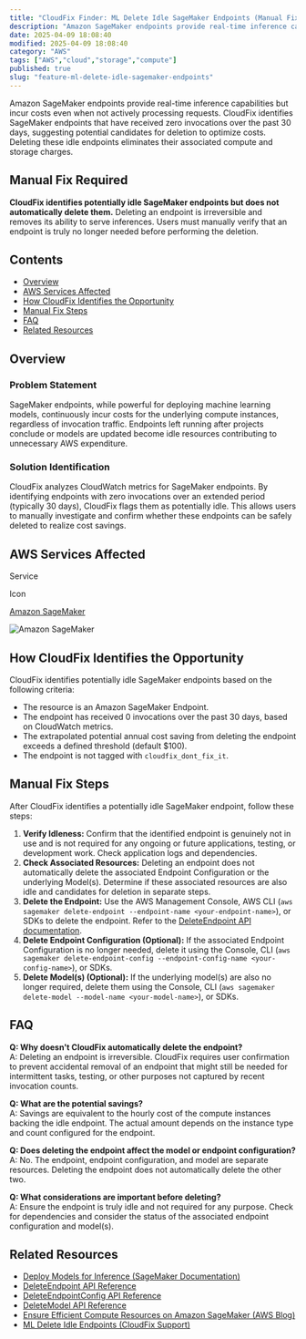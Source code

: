 ```yaml
---
title: "CloudFix Finder: ML Delete Idle SageMaker Endpoints (Manual Fix)"
description: "Amazon SageMaker endpoints provide real-time inference capabilities but incur costs even when not actively processing requests. CloudFix identifies SageMaker en..."
date: 2025-04-09 18:08:40
modified: 2025-04-09 18:08:40
category: "AWS"
tags: ["AWS","cloud","storage","compute"]
published: true
slug: "feature-ml-delete-idle-sagemaker-endpoints"
---
```


Amazon SageMaker endpoints provide real-time inference capabilities but incur costs even when not actively processing requests. CloudFix identifies SageMaker endpoints that have received zero invocations over the past 30 days, suggesting potential candidates for deletion to optimize costs. Deleting these idle endpoints eliminates their associated compute and storage charges.

## Manual Fix Required

**CloudFix identifies potentially idle SageMaker endpoints but does not automatically delete them.** Deleting an endpoint is irreversible and removes its ability to serve inferences. Users must manually verify that an endpoint is truly no longer needed before performing the deletion.

## Contents

-   [Overview](#overview)
-   [AWS Services Affected](#aws-services-affected)
-   [How CloudFix Identifies the Opportunity](#how-it-works)
-   [Manual Fix Steps](#manual-fix-steps)
-   [FAQ](#faq)
-   [Related Resources](#related-resources)

## Overview

### Problem Statement

SageMaker endpoints, while powerful for deploying machine learning models, continuously incur costs for the underlying compute instances, regardless of invocation traffic. Endpoints left running after projects conclude or models are updated become idle resources contributing to unnecessary AWS expenditure.

### Solution Identification

CloudFix analyzes CloudWatch metrics for SageMaker endpoints. By identifying endpoints with zero invocations over an extended period (typically 30 days), CloudFix flags them as potentially idle. This allows users to manually investigate and confirm whether these endpoints can be safely deleted to realize cost savings.

## AWS Services Affected

Service

Icon

[Amazon SageMaker](https://docs.aws.amazon.com/sagemaker/latest/dg/whatis.html)

![Amazon SageMaker](/media/uploads/SageMaker.svg)

## How CloudFix Identifies the Opportunity

CloudFix identifies potentially idle SageMaker endpoints based on the following criteria:

-   The resource is an Amazon SageMaker Endpoint.
-   The endpoint has received 0 invocations over the past 30 days, based on CloudWatch metrics.
-   The extrapolated potential annual cost saving from deleting the endpoint exceeds a defined threshold (default $100).
-   The endpoint is not tagged with `cloudfix_dont_fix_it`.

## Manual Fix Steps

After CloudFix identifies a potentially idle SageMaker endpoint, follow these steps:

1.  **Verify Idleness:** Confirm that the identified endpoint is genuinely not in use and is not required for any ongoing or future applications, testing, or development work. Check application logs and dependencies.
2.  **Check Associated Resources:** Deleting an endpoint does not automatically delete the associated Endpoint Configuration or the underlying Model(s). Determine if these associated resources are also idle and candidates for deletion in separate steps.
3.  **Delete the Endpoint:** Use the AWS Management Console, AWS CLI (`aws sagemaker delete-endpoint --endpoint-name <your-endpoint-name>`), or SDKs to delete the endpoint. Refer to the [DeleteEndpoint API documentation](https://docs.aws.amazon.com/sagemaker/latest/APIReference/API_DeleteEndpoint.html).
4.  **Delete Endpoint Configuration (Optional):** If the associated Endpoint Configuration is no longer needed, delete it using the Console, CLI (`aws sagemaker delete-endpoint-config --endpoint-config-name <your-config-name>`), or SDKs.
5.  **Delete Model(s) (Optional):** If the underlying model(s) are also no longer required, delete them using the Console, CLI (`aws sagemaker delete-model --model-name <your-model-name>`), or SDKs.

## FAQ

**Q: Why doesn't CloudFix automatically delete the endpoint?**  
A: Deleting an endpoint is irreversible. CloudFix requires user confirmation to prevent accidental removal of an endpoint that might still be needed for intermittent tasks, testing, or other purposes not captured by recent invocation counts.

**Q: What are the potential savings?**  
A: Savings are equivalent to the hourly cost of the compute instances backing the idle endpoint. The actual amount depends on the instance type and count configured for the endpoint.

**Q: Does deleting the endpoint affect the model or endpoint configuration?**  
A: No. The endpoint, endpoint configuration, and model are separate resources. Deleting the endpoint does not automatically delete the other two.

**Q: What considerations are important before deleting?**  
A: Ensure the endpoint is truly idle and not required for any purpose. Check for dependencies and consider the status of the associated endpoint configuration and model(s).

## Related Resources

-   [Deploy Models for Inference (SageMaker Documentation)](https://docs.aws.amazon.com/sagemaker/latest/dg/deploy-model.html)
-   [DeleteEndpoint API Reference](https://docs.aws.amazon.com/sagemaker/latest/APIReference/API_DeleteEndpoint.html)
-   [DeleteEndpointConfig API Reference](https://docs.aws.amazon.com/sagemaker/latest/APIReference/API_DeleteEndpointConfig.html)
-   [DeleteModel API Reference](https://docs.aws.amazon.com/sagemaker/latest/APIReference/API_DeleteModel.html)
-   [Ensure Efficient Compute Resources on Amazon SageMaker (AWS Blog)](https://aws.amazon.com/blogs/machine-learning/ensure-efficient-compute-resources-on-amazon-sagemaker/)
-   [ML Delete Idle Endpoints (CloudFix Support)](https://support.cloudfix.com/article/17016-ml-delete-idle-endpoints)
